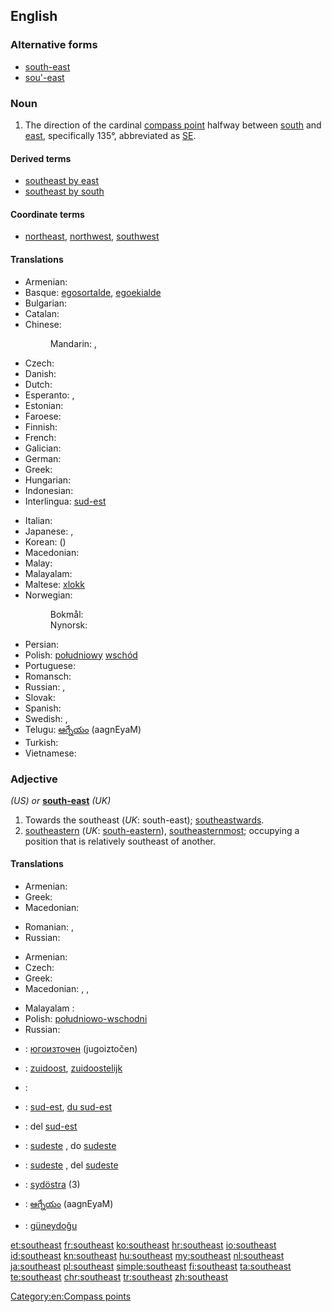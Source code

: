 {{wikipedia|dab=southeast}}
==English==

===Alternative forms===
* [[south-east]]
* [[sou'-east]]

===Noun===
{{en-noun}}

# The direction of the cardinal [[compass point]] halfway between [[south]] and [[east]], specifically 135°, abbreviated as [[SE]].

====Derived terms====
* [[southeast by east]]
* [[southeast by south]]

====Coordinate terms====
* {{sense|compass point}} [[northeast]], [[northwest]], [[southwest]]

====Translations====
{{trans-top|compass point}}
* Armenian: {{t-|hy|հարավ-արևելք|tr=harav-arevelk’|sc=Armn}}
* Basque: [[egosortalde]], [[egoekialde]]
* Bulgarian: {{t-|bg|югоизток|m|tr=jugoíztok|sc=Cyrl}}
* Catalan: {{t-|ca|sud-est|m}}
* Chinese:
*: Mandarin: {{t|cmn|東南|sc=Hani}}, {{t|cmn|东南|tr=dōngnán|sc=Hani}}
* Czech: {{t+|cs|jihovýchod|m}}
* Danish: {{t-|da|sydøst}}
* Dutch: {{t+|nl|zuidoosten|n}}
* Esperanto: {{t-|eo|sudoriento}}, {{t-|eo|sudeosto}}
* Estonian: {{t-|et|kagu}}
* Faroese: {{t-|fo|landsynningur|m}}
* Finnish: {{t+|fi|kaakko}}
* French: {{t+|fr|sud-est|m}}
* Galician: {{t|gl|sueste|m}}
* German: {{t+|de|Südosten|m}}
* Greek: {{t+|el|νοτιοανατολικά|tr=notioanatoliká|sc=Grek}}
* Hungarian: {{t+|hu|délkelet}}
* Indonesian: {{t+|id|tenggara}}
* Interlingua: [[sud-est]]
{{trans-mid}}
* Italian: {{t-|it|sud est|m}}
* Japanese: {{t+|ja|南東|tr=なんとう, nantō|sc=Jpan}}, {{qualifier|less common}} {{t+|ja|東南|tr=とうなん, tōnan|sc=Jpan}}
* Korean: {{t+|ko|남동|tr=namdong|sc=Kore}} ({{t+|ko|南東|sc=Kore}})
* Macedonian: {{t-|mk|југоисток|m|tr=jugoístok}}
* Malay: {{t|ms|tenggara}}
* Malayalam: {{t+|ml|തെക്കുകിഴക്ക്}}
* Maltese: [[xlokk]]
* Norwegian:
*: Bokmål: {{t-|nb|sørøst}}
*: Nynorsk: {{t-|nn|søraust}}
* Persian: {{t-|fa|جنوب شرقی|tr=jonub-e šarqi}}
* Polish: [[południowy]] [[wschód]] {{m}}
* Portuguese: {{t+|pt|sudeste|m}}
* Romansch: {{t-|rm|sidost}}
* Russian: {{t+|ru|юго-восток|m|tr=júgo-vostók}}, {{t+|ru|зюйд-ост|m|tr=zjujd-óst}} {{qualifier|wind, nautical}}
* Slovak: {{t-|sk|juhovýchod|m}}
* Spanish: {{t-|es|sureste|m}}
* Swedish: {{t-|sv|sydost}}, {{t-|sv|sydöst}}
* Telugu: [[ఆగ్నేయం]] (aagnEyaM)
* Turkish: {{t+|tr|güneydoğu}}
* Vietnamese: {{t-|vi|phía đông nam}}
{{trans-bottom}}

===Adjective===
{{head|en|adjective}} ''(US) or'' '''[[south-east]]''' ''(UK)''

# Towards the southeast (''UK'': south-east); [[southeastwards]].
# [[southeastern]] (''UK'': [[south-eastern]]), [[southeasternmost]]; occupying a position that is relatively southeast of another.

====Translations====
{{trans-top|Towards the southeast}}
* Armenian: {{t-|hy|հարավարևելյան|tr=haravarevelyan|sc=Armn}}
* Greek: {{t|el|νοτιοανατολικά}}
* Macedonian: {{t-|mk|југоисточно|tr=jugoístočno}}
{{trans-mid}}
* Romanian: {{t-|ro|sudestic}}, {{t-|ro|de sud-est}}
* Russian: {{t+|ru|юго-восточный|tr=júgo-vostóčnyj}}
{{trans-bottom}}

{{trans-top|southeastern}}
* Armenian: {{t-|hy|հարավարևելյան|tr=haravarevelyan|sc=Armn}}
* Czech: {{t+|cs|jihovýchodní}}
* Greek: {{t|el|νοτιοανατολικός}}
* Macedonian: {{t-|mk|југоисточен|m|tr=jugoístočen}},  {{t-|mk|југоисточна|f|tr=jugoístočna}},  {{t-|mk|југоисточно|n|tr=jugoístočno}}
{{trans-mid}}
* Malayalam : {{t-|ml|തെക്കുകിഴക്കൻ}}
* Polish: [[południowo-wschodni]] {{m}}
* Russian: {{t+|ru|юго-восточный|tr=júgo-vostóčnyj}}
{{trans-bottom}}

{{checktrans-top}}
* {{ttbc|bg}}: [[югоизточен]] (jugoiztočen) {{m}}
* {{ttbc|nl}}: [[zuidoost]], [[zuidoostelijk]]
* {{ttbc|eo}}: {{t-|eo|sudesta}}
* {{ttbc|fr}}: [[sud-est]], [[du sud-est]]
* {{ttbc|ia}}: del [[sud-est]]
{{trans-mid}}
* {{ttbc|pt}}: [[sudeste]] {{m}} {{f}}, do [[sudeste]]
* {{ttbc|es}}: [[sudeste]] {{m}} {{f}}, del [[sudeste]]
* {{ttbc|sv}}: [[sydöstra]] (3)
* {{ttbc|te}}: [[ఆగ్నేయం]] (aagnEyaM)
* {{ttbc|tr}}: [[güneydoğu]]
{{trans-bottom}}

[[Category:en:Compass points]]

[[et:southeast]]
[[fr:southeast]]
[[ko:southeast]]
[[hr:southeast]]
[[io:southeast]]
[[id:southeast]]
[[kn:southeast]]
[[hu:southeast]]
[[my:southeast]]
[[nl:southeast]]
[[ja:southeast]]
[[pl:southeast]]
[[simple:southeast]]
[[fi:southeast]]
[[ta:southeast]]
[[te:southeast]]
[[chr:southeast]]
[[tr:southeast]]
[[zh:southeast]]